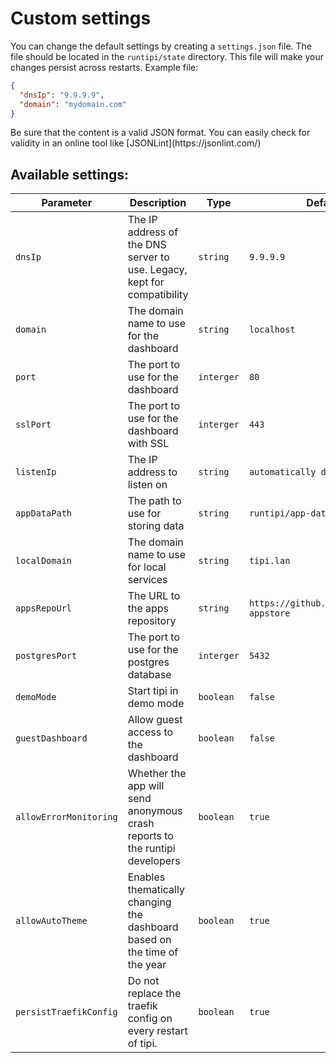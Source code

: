 
# Custom settings

You can change the default settings by creating a `settings.json` file. The file should be located in the `runtipi/state` directory. This file will make your changes persist across restarts. Example file:

```json
{
  "dnsIp": "9.9.9.9",
  "domain": "mydomain.com"
}
```

<Callout type="warning">
  Be sure that the content is a valid JSON format. You can easily check for validity in an online
  tool like [JSONLint](https://jsonlint.com/)
</Callout>

## Available settings:

| Parameter              | Description                                                                 | Type       | Default value                                 |
| ---------------------- | --------------------------------------------------------------------------- | ---------- | --------------------------------------------- |
| `dnsIp`                | The IP address of the DNS server to use. Legacy, kept for compatibility     | `string`   | `9.9.9.9`                                     |
| `domain`               | The domain name to use for the dashboard                                    | `string`   | `localhost`                                   |
| `port`                 | The port to use for the dashboard                                           | `interger` | `80`                                          |
| `sslPort`              | The port to use for the dashboard with SSL                                  | `interger` | `443`                                         |
| `listenIp`             | The IP address to listen on                                                 | `string`   | `automatically detected`                      |
| `appDataPath`          | The path to use for storing data                                            | `string`   | `runtipi/app-data`                            |
| `localDomain`          | The domain name to use for local services                                   | `string`   | `tipi.lan`                                    |
| `appsRepoUrl`          | The URL to the apps repository                                              | `string`   | `https://github.com/runtipi/runtipi-appstore` |
| `postgresPort`         | The port to use for the postgres database                                   | `interger` | `5432`                                        |
| `demoMode`             | Start tipi in demo mode                                                     | `boolean`  | `false`                                       |
| `guestDashboard`       | Allow guest access to the dashboard                                         | `boolean`  | `false`                                       |
| `allowErrorMonitoring` | Whether the app will send anonymous crash reports to the runtipi developers | `boolean`  | `true`                                        |
| `allowAutoTheme`       | Enables thematically changing the dashboard based on the time of the year   | `boolean`  | `true`                                        |
| `persistTraefikConfig` | Do not replace the traefik config on every restart of tipi.                 | `boolean`  | `true`                                        |
